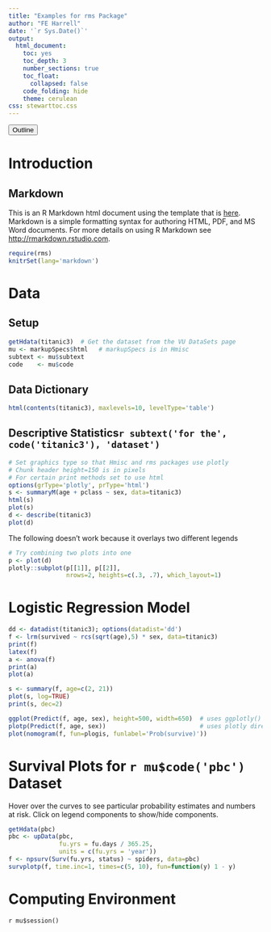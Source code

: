 ```yaml
---
title: "Examples for rms Package"
author: "FE Harrell"
date: '`r Sys.Date()`'
output:
  html_document:
    toc: yes
    toc_depth: 3
    number_sections: true
    toc_float: 
      collapsed: false
    code_folding: hide
    theme: cerulean
css: stewarttoc.css
---
```

<button id="toc-toggle" type="button" class="btn btn-default btn-xs code-folding-btn pull-right collapsed" onclick="toggletoc()"><span>Outline</span></button>

<script>
function toggletoc(){
$("#TOC").toggle();
}
</script>

# Introduction
## Markdown
This is an R Markdown html document using the template that is [here](http://biostat.mc.vanderbilt.edu/KnitrHtmlTemplate). Markdown is a simple formatting syntax for authoring HTML, PDF, and MS Word documents. For more details on using R Markdown see <http://rmarkdown.rstudio.com>.

```r
require(rms)
knitrSet(lang='markdown')
```

# Data {.tabset}
## Setup
```r
getHdata(titanic3)  # Get the dataset from the VU DataSets page
mu <- markupSpecs$html   # markupSpecs is in Hmisc
subtext <- mu$subtext
code    <- mu$code
```
## Data Dictionary
```r
html(contents(titanic3), maxlevels=10, levelType='table')
```

## Descriptive Statistics`r subtext('for the', code('titanic3'), 'dataset')`
```r
# Set graphics type so that Hmisc and rms packages use plotly
# Chunk header height=150 is in pixels
# For certain print methods set to use html
options(grType='plotly', prType='html')
s <- summaryM(age + pclass ~ sex, data=titanic3)
html(s)
plot(s)
d <- describe(titanic3)
plot(d)
```

The following doesn't work because it overlays two different legends
```r
# Try combining two plots into one
p <- plot(d)
plotly::subplot(p[[1]], p[[2]],
                nrows=2, heights=c(.3, .7), which_layout=1)
```

# Logistic Regression Model
```r
dd <- datadist(titanic3); options(datadist='dd')
f <- lrm(survived ~ rcs(sqrt(age),5) * sex, data=titanic3)
print(f)
latex(f)
a <- anova(f)
print(a)
plot(a)
```

```r
s <- summary(f, age=c(2, 21))
plot(s, log=TRUE)
print(s, dec=2)
```

```r
ggplot(Predict(f, age, sex), height=500, width=650)  # uses ggplotly()
plotp(Predict(f, age, sex))                          # uses plotly directly
plot(nomogram(f, fun=plogis, funlabel='Prob(survive)'))
```

# Survival Plots for `r mu$code('pbc')` Dataset
Hover over the curves to see particular probability estimates and numbers at risk.  Click on legend components to show/hide components.
```r
getHdata(pbc)
pbc <- upData(pbc, 
              fu.yrs = fu.days / 365.25,
              units = c(fu.yrs = 'year'))
f <- npsurv(Surv(fu.yrs, status) ~ spiders, data=pbc)
survplotp(f, time.inc=1, times=c(5, 10), fun=function(y) 1 - y)
```

# Computing Environment
`r mu$session()`


<!---
To update html notebook on the server: cdatar examples.html rms
-->

